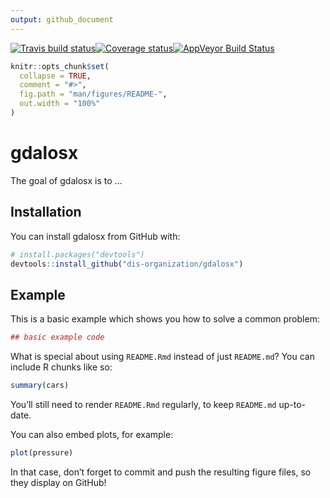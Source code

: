 ```yaml
---
output: github_document
---
```


<!-- README.md is generated from README.Rmd. Please edit that file -->

 [![Travis build status](https://travis-ci.org/dis-organization/gdalosx.svg?branch=master)](https://travis-ci.org/dis-organization/gdalosx)[![Coverage status](https://codecov.io/gh/dis-organization/gdalosx/branch/master/graph/badge.svg)](https://codecov.io/github/dis-organization/gdalosx?branch=master)[![AppVeyor Build Status](https://ci.appveyor.com/dis-organization/gdalosx)](https://ci.appveyor.com/api/projects/status/github/dis-organization/gdalosx?branch=master&svg=true)
 
```r
knitr::opts_chunk$set(
  collapse = TRUE,
  comment = "#>",
  fig.path = "man/figures/README-",
  out.width = "100%"
)
```
# gdalosx

The goal of gdalosx is to ...

## Installation

You can install gdalosx from GitHub with:

```r
# install.packages("devtools")
devtools::install_github("dis-organization/gdalosx")
```

## Example

This is a basic example which shows you how to solve a common problem:

```r
## basic example code
```

What is special about using `README.Rmd` instead of just `README.md`? You can include R chunks like so:

```r
summary(cars)
```

You'll still need to render `README.Rmd` regularly, to keep `README.md` up-to-date.

You can also embed plots, for example:

```r
plot(pressure)
```

In that case, don't forget to commit and push the resulting figure files, so they display on GitHub!
